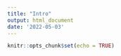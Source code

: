 ```yaml
---
title: "Intro"
output: html_document
date: '2022-05-03'
---
```


```r
knitr::opts_chunk$set(echo = TRUE)
```

